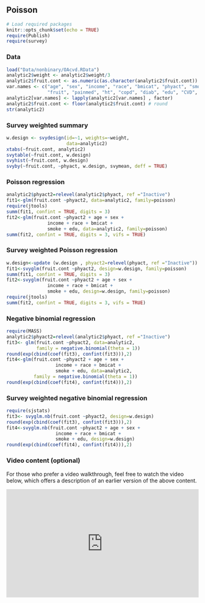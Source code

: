 ## Poisson  {.unnumbered}

```r
# Load required packages
knitr::opts_chunk$set(echo = TRUE)
require(Publish)
require(survey)
```

### Data

```r
load("Data/nonbinary/OAcvd.RData")
analytic2$weight <- analytic2$weight/3
analytic2$fruit.cont <- as.numeric(as.character(analytic2$fruit.cont))
var.names <- c("age", "sex", "income", "race", "bmicat", "phyact", "smoke",
               "fruit", "painmed", "ht", "copd", "diab", "edu", "CVD", "OA")
analytic2[var.names] <- lapply(analytic2[var.names] , factor)
analytic2$fruit.cont <- floor(analytic2$fruit.cont) # round
str(analytic2)
```

### Survey weighted summary

```r
w.design <- svydesign(id=~1, weights=~weight, 
                      data=analytic2)
xtabs(~fruit.cont, analytic2)
svytable(~fruit.cont, w.design)
svyhist(~fruit.cont, w.design)
svyby(~fruit.cont, ~phyact, w.design, svymean, deff = TRUE)
```

### Poisson regression

```r
analytic2$phyact2=relevel(analytic2$phyact, ref ="Inactive")
fit1<-glm(fruit.cont ~phyact2, data=analytic2, family=poisson)
require(jtools)
summ(fit1, confint = TRUE, digits = 3)
fit2<-glm(fruit.cont ~phyact2 + age + sex + 
               income + race + bmicat + 
               smoke + edu, data=analytic2, family=poisson)
summ(fit2, confint = TRUE, digits = 3, vifs = TRUE)
```

### Survey weighted Poisson regression

```r
w.design<-update (w.design , phyact2=relevel(phyact, ref ="Inactive"))
fit1<-svyglm(fruit.cont ~phyact2, design=w.design, family=poisson)
summ(fit1, confint = TRUE, digits = 3)
fit2<-svyglm(fruit.cont ~phyact2 + age + sex + 
               income + race + bmicat + 
               smoke + edu, design=w.design, family=poisson)
require(jtools)
summ(fit2, confint = TRUE, digits = 3, vifs = TRUE)
```

### Negative binomial regression

```r
require(MASS)
analytic2$phyact2=relevel(analytic2$phyact, ref ="Inactive")
fit3<- glm(fruit.cont ~phyact2, data=analytic2,
           family = negative.binomial(theta = 1))
round(exp(cbind(coef(fit3), confint(fit3))),2)
fit4<-glm(fruit.cont ~phyact2 + age + sex + 
                  income + race + bmicat + 
                  smoke + edu, data=analytic2,
          family = negative.binomial(theta = 1))
round(exp(cbind(coef(fit4), confint(fit4))),2)
```

### Survey weighted negative binomial regression

```r
require(sjstats)
fit3<- svyglm.nb(fruit.cont ~phyact2, design=w.design)
round(exp(cbind(coef(fit3), confint(fit3))),2)
fit4<-svyglm.nb(fruit.cont ~phyact2 + age + sex + 
                  income + race + bmicat + 
                  smoke + edu, design=w.design)
round(exp(cbind(coef(fit4), confint(fit4))),2)
```

### Video content (optional)

::: callout-tip
For those who prefer a video walkthrough, feel free to watch the video below, which offers a description of an earlier version of the above content.
:::

::: {style="position: relative; padding-bottom: 56.25%; height: 0; overflow: hidden;"}
<iframe src="https://www.youtube.com/embed/p2r8N7tcXU8" style="position: absolute; top: 0; left: 0; width: 100%; height: 100%; border:0;" allowfullscreen>

</iframe>
:::
